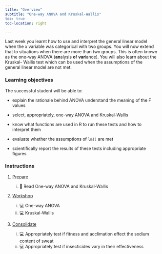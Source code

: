 ```yaml
---
title: "Overview"
subtitle: "One-way ANOVA and Kruskal-Wallis"
toc: true
toc-location: right

---
```


Last week you learnt how to use and interpret the general linear model when the *x* variable was categorical with two groups. You will now extend that to situations when there are more than two groups. This is often known as the one-way ANOVA (**an**alysis **o**f **var**iance). You will also learn about the Kruskal- Wallis test which can be used when the assumptions of the general linear model are not met.

### Learning objectives

The successful student will be able to:

-   explain the rationale behind ANOVA understand the meaning of the F values 

-   select, appropriately, one-way ANOVA and Kruskal-Wallis 

-   know what functions are used in R to run these tests and how to interpret them

-   evaluate whether the assumptions of `lm()` are met

-   scientifically report the results of these tests including appropriate figures


### Instructions

1.  [Prepare](study_before_workshop.qmd)

    i.  📖 Read One-way ANOVA and Kruskal-Wallis


2.  [Workshop](workshop.qmd)
    
    i. 💻 One-way ANOVA
    ii. 💻 Kruskal-Wallis

3.  [Consolidate](study_after_workshop.qmd)

    i.  💻  Appropriately test if fitness and acclimation effect the sodium content of sweat
    ii.  💻  Appropriately test if insecticides vary in their effectiveness

